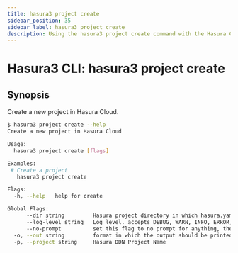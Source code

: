 ```yaml
---
title: hasura3 project create
sidebar_position: 35
sidebar_label: hasura3 project create
description: Using the hasura3 project create command with the Hasura CLI
---
```


# Hasura3 CLI: hasura3 project create 

## Synopsis
Create a new project in Hasura Cloud.

```bash
$ hasura3 project create --help
Create a new project in Hasura Cloud

Usage:
  hasura3 project create [flags]

Examples:
 # Create a project
   hasura3 project create

Flags:
  -h, --help   help for create

Global Flags:
      --dir string         Hasura project directory in which hasura.yaml is present (default ".")
      --log-level string   Log level. accepts DEBUG, WARN, INFO, ERROR, FATAL (default "INFO")
      --no-prompt          set this flag to no prompt for anything, the command fails if any input is missing
  -o, --out string         format in which the output should be printed, accepts table, json and yaml (default "table")
  -p, --project string     Hasura DDN Project Name
```


